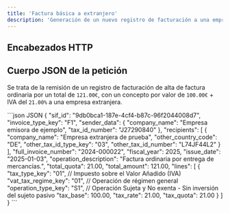 ```yaml
---
title: 'Factura básica a extranjero'
description: 'Generación de un nuevo registro de facturación a una empresa extranjera'
---
```



## Encabezados HTTP

<ClientDefaultHeaders />

## Cuerpo JSON de la petición

Se trata de la remisión de un registro de facturación de alta de factura ordinaria por un total de `121.00€`, con un concepto por valor de `100.00€` + IVA del `21.00%` a una empresa extranjera.

<CodeGroup>
```json JSON
{
  "sif_id": "9db0bca1-187e-4cf4-b87c-96f2044008d7",
  "invoice_type_key": "F1",
  "sender_data": {
    "company_name": "Empresa emisora de ejemplo",
    "tax_id_number": "J27290840"
  },
  "recipients": [
    {
      "company_name": "Empresa extranjera de prueba",
      "other_country_code": "DE",
      "other_tax_id_type_key": "03",
      "other_tax_id_number": "L74JF44L2"
    }
  ],
  "full_invoice_number": "2024-000022",
  "fiscal_year": 2025,
  "issue_date": "2025-01-03",
  "operation_description": "Factura ordinaria por entrega de mercancías.",
  "total_quota": 21.00,
  "total_amount": 121.00,
  "lines": [
    {
      "tax_type_key": "01", // Impuesto sobre el Valor Añadido (IVA)
      "vat_tax_regime_key": "01", // Operación de régimen general
      "operation_type_key": "S1", // Operación Sujeta y No exenta - Sin inversión del sujeto pasivo
      "tax_base": 100.00,
      "tax_rate": 21.00,
      "tax_quota": 21.00
    }
  ]
}
```
</CodeGroup>
